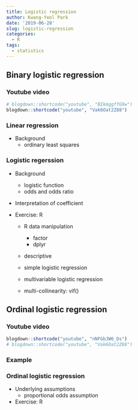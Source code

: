 ```yaml
---
title: Logistic regression
author: Kwang-Yeol Park
date: '2019-06-28'
slug: logistic-regression
categories:
  - R
tags:
  - statistics
---
```

## Binary logistic regression

### Youtube video

```r
# blogdown::shortcode("youtube", "BIkmggffG9w")
blogdown::shortcode("youtube", "Vak6Oat2Z88")
```

### Linear regression
- Background
  + ordinary least squares

### Logistic regerssion
- Background
  + logistic function
  + odds and odds ratio

- Interpretation of coefficient

- Exercise: R
  + R data manipulation
    - factor
    - dplyr
  + descriptive
  + simple logistic regression
  + multivariable logistic regression
  
  + multi-collinearity: vif()
  
  

## Ordinal logistic regression

### Youtube video

```r
blogdown::shortcode("youtube", "nNFGbJW6_Ds")
# blogdown::shortcode("youtube", "Vak6Oat2Z88")
```

### Example

### Ordinal logistic regression
- Underlying assumptions
  + proportional odds assumption
  
- Exercise: R